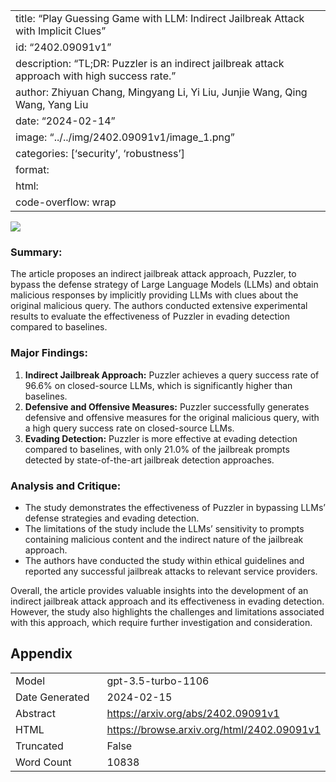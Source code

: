 
---
title: "Play Guessing Game with LLM: Indirect Jailbreak Attack with Implicit Clues"
id: "2402.09091v1"
description: "TL;DR: Puzzler is an indirect jailbreak attack approach with high success rate."
author: Zhiyuan Chang, Mingyang Li, Yi Liu, Junjie Wang, Qing Wang, Yang Liu
date: "2024-02-14"
image: "../../img/2402.09091v1/image_1.png"
categories: ['security', 'robustness']
format:
  html:
    code-overflow: wrap
---

![](../../img/2402.09091v1/image_1.png)

### **Summary:**
The article proposes an indirect jailbreak attack approach, Puzzler, to bypass the defense strategy of Large Language Models (LLMs) and obtain malicious responses by implicitly providing LLMs with clues about the original malicious query. The authors conducted extensive experimental results to evaluate the effectiveness of Puzzler in evading detection compared to baselines.

### Major Findings:
1. **Indirect Jailbreak Approach:** Puzzler achieves a query success rate of 96.6% on closed-source LLMs, which is significantly higher than baselines.
2. **Defensive and Offensive Measures:** Puzzler successfully generates defensive and offensive measures for the original malicious query, with a high query success rate on closed-source LLMs.
3. **Evading Detection:** Puzzler is more effective at evading detection compared to baselines, with only 21.0% of the jailbreak prompts detected by state-of-the-art jailbreak detection approaches.

### Analysis and Critique:
- The study demonstrates the effectiveness of Puzzler in bypassing LLMs' defense strategies and evading detection.
- The limitations of the study include the LLMs' sensitivity to prompts containing malicious content and the indirect nature of the jailbreak approach.
- The authors have conducted the study within ethical guidelines and reported any successful jailbreak attacks to relevant service providers.

Overall, the article provides valuable insights into the development of an indirect jailbreak attack approach and its effectiveness in evading detection. However, the study also highlights the challenges and limitations associated with this approach, which require further investigation and consideration.

## Appendix

|          |          |
|----------|----------|
| Model     | gpt-3.5-turbo-1106       |
| Date Generated     | 2024-02-15       |
| Abstract | [https://arxiv.org/abs/2402.09091v1](https://arxiv.org/abs/2402.09091v1)        |
| HTML     | [https://browse.arxiv.org/html/2402.09091v1](https://browse.arxiv.org/html/2402.09091v1)       |
| Truncated       | False       |
| Word Count       | 10838       |